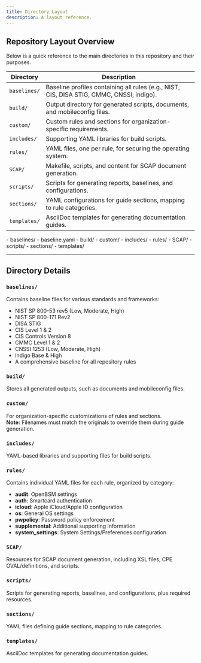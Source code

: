 ```yaml
---
title: Directory Layout 
description: A layout reference.
---
```



## Repository Layout Overview

Below is a quick reference to the main directories in this repository and their purposes.

| Directory      | Description                                                                                  |
| -------------- | -------------------------------------------------------------------------------------------- |
| `baselines/`   | Baseline profiles containing all rules (e.g., NIST, CIS, DISA STIG, CMMC, CNSSI, indigo).    |
| `build/`       | Output directory for generated scripts, documents, and mobileconfig files.                   |
| `custom/`      | Custom rules and sections for organization-specific requirements.                            |
| `includes/`    | Supporting YAML libraries for build scripts.                                                 |
| `rules/`       | YAML files, one per rule, for securing the operating system.                                 |
| `SCAP/`        | Makefile, scripts, and content for SCAP document generation.                                 |
| `scripts/`     | Scripts for generating reports, baselines, and configurations.                               |
| `sections/`    | YAML configurations for guide sections, mapping to rule categories.                          |
| `templates/`   | AsciiDoc templates for generating documentation guides.                                      |

<FileTree>
- baselines/
    - baseline.yaml
- build/
- custom/
- includes/
- rules/
- SCAP/
- scripts/
- sections/
- templates/
</FileTree>

---

## Directory Details

### `baselines/`
Contains baseline files for various standards and frameworks:
- NIST SP 800-53 rev5 (Low, Moderate, High)
- NIST SP 800-171 Rev2
- DISA STIG
- CIS Level 1 & 2
- CIS Controls Version 8
- CMMC Level 1 & 2
- CNSSI 1253 (Low, Moderate, High)
- indigo Base & High
- A comprehensive baseline for all repository rules

### `build/`
Stores all generated outputs, such as documents and mobileconfig files.

### `custom/`
For organization-specific customizations of rules and sections.  
**Note:** Filenames must match the originals to override them during guide generation.

### `includes/`
YAML-based libraries and supporting files for build scripts.

### `rules/`
Contains individual YAML files for each rule, organized by category:
- **audit**: OpenBSM settings
- **auth**: Smartcard authentication
- **icloud**: Apple iCloud/Apple ID configuration
- **os**: General OS settings
- **pwpolicy**: Password policy enforcement
- **supplemental**: Additional supporting information
- **system_settings**: System Settings/Preferences configuration

### `SCAP/`
Resources for SCAP document generation, including XSL files, CPE OVAL/definitions, and scripts.

### `scripts/`
Scripts for generating reports, baselines, and configurations, plus required resources.

### `sections/`
YAML files defining guide sections, mapping to rule categories.

### `templates/`
AsciiDoc templates for generating documentation guides.
